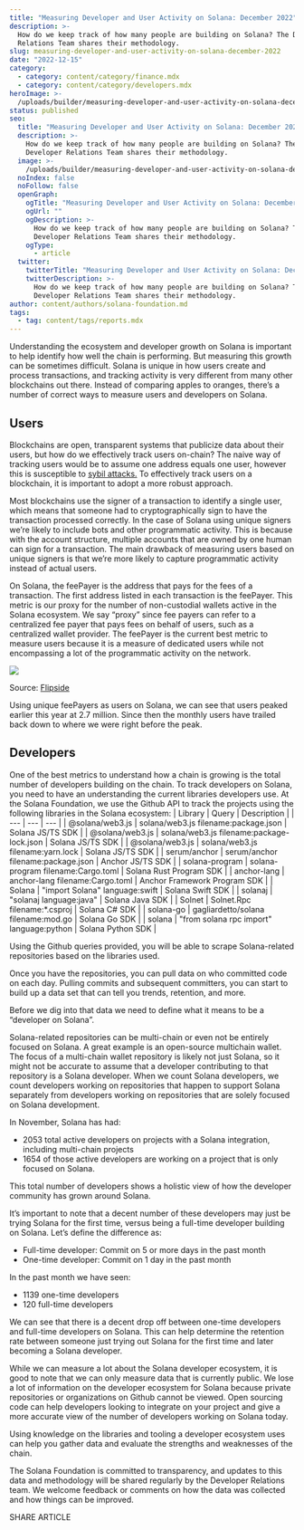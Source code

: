 ```yaml
---
title: "Measuring Developer and User Activity on Solana: December 2022"
description: >-
  How do we keep track of how many people are building on Solana? The Developer
  Relations Team shares their methodology.
slug: measuring-developer-and-user-activity-on-solana-december-2022
date: "2022-12-15"
category:
  - category: content/category/finance.mdx
  - category: content/category/developers.mdx
heroImage: >-
  /uploads/builder/measuring-developer-and-user-activity-on-solana-december-2022/18b83abba92849cda1c744a488cffa97.png
status: published
seo:
  title: "Measuring Developer and User Activity on Solana: December 2022"
  description: >-
    How do we keep track of how many people are building on Solana? The
    Developer Relations Team shares their methodology.
  image: >-
    /uploads/builder/measuring-developer-and-user-activity-on-solana-december-2022/18b83abba92849cda1c744a488cffa97.png
  noIndex: false
  noFollow: false
  openGraph:
    ogTitle: "Measuring Developer and User Activity on Solana: December 2022"
    ogUrl: ""
    ogDescription: >-
      How do we keep track of how many people are building on Solana? The
      Developer Relations Team shares their methodology.
    ogType:
      - article
  twitter:
    twitterTitle: "Measuring Developer and User Activity on Solana: December 2022"
    twitterDescription: >-
      How do we keep track of how many people are building on Solana? The
      Developer Relations Team shares their methodology.
author: content/authors/solana-foundation.md
tags:
  - tag: content/tags/reports.mdx
---
```


Understanding the ecosystem and developer growth on Solana is important to help identify how well the chain is performing. But measuring this growth can be sometimes difficult. Solana is unique in how users create and process transactions, and tracking activity is very different from many other blockchains out there. Instead of comparing apples to oranges, there’s a number of correct ways to measure users and developers on Solana.

## **Users**

Blockchains are open, transparent systems that publicize data about their users, but how do we effectively track users on-chain? The naive way of tracking users would be to assume one address equals one user, however this is susceptible to [sybil attacks.](https://academy.binance.com/en/articles/sybil-attacks-explained?ref=solana.ghost.io) To effectively track users on a blockchain, it is important to adopt a more robust approach.

Most blockchains use the signer of a transaction to identify a single user, which means that someone had to cryptographically sign to have the transaction processed correctly. In the case of Solana using unique signers we’re likely to include bots and other programmatic activity. This is because with the account structure, multiple accounts that are owned by one human can sign for a transaction. The main drawback of measuring users based on unique signers is that we’re more likely to capture programmatic activity instead of actual users.

On Solana, the feePayer is the address that pays for the fees of a transaction. The first address listed in each transaction is the feePayer. This metric is our proxy for the number of non-custodial wallets active in the Solana ecosystem. We say “proxy” since fee payers can refer to a centralized fee payer that pays fees on behalf of users, such as a centralized wallet provider. The feePayer is the current best metric to measure users because it is a measure of dedicated users while not encompassing a lot of the programmatic activity on the network.

![](/uploads/builder/measuring-developer-and-user-activity-on-solana-december-2022/image-1.jpg)

Source: [Flipside](https://app.flipsidecrypto.com/dashboard/solana-foundation-key-metrics-4eCaQh?ref=solana.ghost.io)

Using unique feePayers as users on Solana, we can see that users peaked earlier this year at 2.7 million. Since then the monthly users have trailed back down to where we were right before the peak.

## **Developers**

One of the best metrics to understand how a chain is growing is the total number of developers building on the chain. To track developers on Solana, you need to have an understanding the current libraries developers use. At the Solana Foundation, we use the Github API to track the projects using the following libraries in the Solana ecosystem:
| Library | Query | Description |
| --- | --- | --- |
| @solana/web3.js | solana/web3.js filename:package.json | Solana JS/TS SDK |
| @solana/web3.js | solana/web3.js filename:package-lock.json | Solana JS/TS SDK |
| @solana/web3.js | solana/web3.js filename:yarn.lock | Solana JS/TS SDK |
| serum/anchor | serum/anchor filename:package.json | Anchor JS/TS SDK |
| solana-program | solana-program filename:Cargo.toml | Solana Rust Program SDK |
| anchor-lang | anchor-lang filename:Cargo.toml | Anchor Framework Program SDK |
| Solana | "import Solana" language:swift | Solana Swift SDK |
| solanaj | "solanaj language:java" | Solana Java SDK |
| Solnet | Solnet.Rpc filename:\*.csproj | Solana C# SDK |
| solana-go | gagliardetto/solana filename:mod.go | Solana Go SDK |
| solana | "from solana rpc import" language:python | Solana Python SDK |

Using the Github queries provided, you will be able to scrape Solana-related repositories based on the libraries used.

Once you have the repositories, you can pull data on who committed code on each day. Pulling commits and subsequent committers, you can start to build up a data set that can tell you trends, retention, and more.

Before we dig into that data we need to define what it means to be a “developer on Solana”.

Solana-related repositories can be multi-chain or even not be entirely focused on Solana. A great example is an open-source multichain wallet. The focus of a multi-chain wallet repository is likely not just Solana, so it might not be accurate to assume that a developer contributing to that repository is a Solana developer. When we count Solana developers, we count developers working on repositories that happen to support Solana separately from developers working on repositories that are solely focused on Solana development.

In November, Solana has had:

- 2053 total active developers on projects with a Solana integration, including multi-chain projects
- 1654 of those active developers are working on a project that is only focused on Solana.

This total number of developers shows a holistic view of how the developer community has grown around Solana.

It’s important to note that a decent number of these developers may just be trying Solana for the first time, versus being a full-time developer building on Solana. Let’s define the difference as:

- Full-time developer: Commit on 5 or more days in the past month
- One-time developer: Commit on 1 day in the past month

In the past month we have seen:

- 1139 one-time developers
- 120 full-time developers

We can see that there is a decent drop off between one-time developers and full-time developers on Solana. This can help determine the retention rate between someone just trying out Solana for the first time and later becoming a Solana developer.

While we can measure a lot about the Solana developer ecosystem, it is good to note that we can only measure data that is currently public. We lose a lot of information on the developer ecosystem for Solana because private repositories or organizations on Github cannot be viewed. Open sourcing code can help developers looking to integrate on your project and give a more accurate view of the number of developers working on Solana today.

Using knowledge on the libraries and tooling a developer ecosystem uses can help you gather data and evaluate the strengths and weaknesses of the chain.

The Solana Foundation is committed to transparency, and updates to this data and methodology will be shared regularly by the Developer Relations team. We welcome feedback or comments on how the data was collected and how things can be improved.

SHARE ARTICLE
